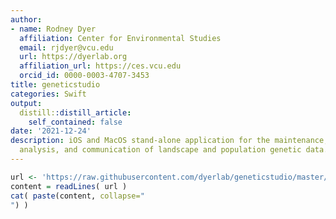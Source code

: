 ```yaml
---
author:
- name: Rodney Dyer
  affiliation: Center for Environmental Studies
  email: rjdyer@vcu.edu
  url: https://dyerlab.org
  affiliation_url: https://ces.vcu.edu
  orcid_id: 0000-0003-4707-3453
title: geneticstudio
categories: Swift
output:
  distill::distill_article:
    self_contained: false
date: '2021-12-24'
description: iOS and MacOS stand-alone application for the maintenance, archiving,
  analysis, and communication of landscape and population genetic data.
---
```


```r
url <- 'https://raw.githubusercontent.com/dyerlab/geneticstudio/master/README.md'
content = readLines( url )
cat( paste(content, collapse="
") )
```


